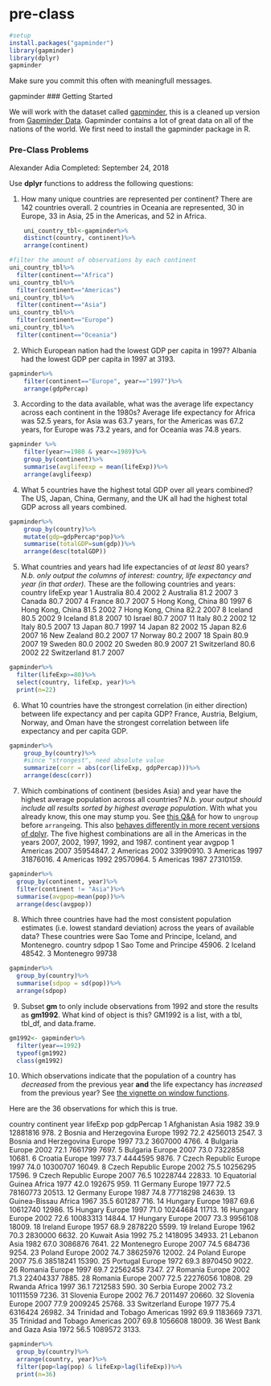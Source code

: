 # pre-class
```r
#setup
install.packages("gapminder")
library(gapminder)
library(dplyr)
gapminder
```
Make sure you commit this often with meaningfull messages. 

gapminder
### Getting Started


We will work with the dataset called [gapminder](https://github.com/jennybc/gapminder), this is a cleaned up version from [Gapminder Data](http://www.gapminder.org/data/). Gapminder contains a lot of great data on all of the nations of the world. We first need to install the gapminder package in R. 

### Pre-Class Problems

Alexander Adia
Completed: September 24, 2018

Use **dplyr** functions to address the following questions:

1. How many unique countries are represented per continent?
There are 142 countries overall. 2 countries in Oceania are represented, 30 in Europe, 33 in Asia, 25 in the Americas, and 52 in Africa.
```r
    uni_country_tbl<-gapminder%>%
    distinct(country, continent)%>%
    arrange(continent)

#filter the amount of observations by each continent 
uni_country_tbl%>%
  filter(continent=="Africa")
uni_country_tbl%>%
  filter(continent=="Americas")
uni_country_tbl%>%
  filter(continent=="Asia")
uni_country_tbl%>%
  filter(continent=="Europe")
uni_country_tbl%>%
  filter(continent=="Oceania")
```
  
2. Which European nation had the lowest GDP per capita in 1997? 
Albania had the lowest GDP per capita in 1997 at 3193.
```r
gapminder%>%
    filter(continent=="Europe", year=="1997")%>%
    arrange(gdpPercap)
```
3. According to the data available, what was the average life expectancy across each continent in the 1980s?
Average life expectancy for Africa was 52.5 years, for Asia was 63.7 years, for the Americas was 67.2 years, for Europe was 73.2 years, and for Oceania was 74.8 years.
```r
gapminder %>%
    filter(year>=1980 & year<=1989)%>%
    group_by(continent)%>%
    summarise(avglifeexp = mean(lifeExp))%>%
    arrange(avglifeexp)
```
4. What 5 countries have the highest total GDP over all years combined?
The US, Japan, China, Germany, and the UK all had the highest total GDP across all years combined.
```r
gapminder%>%
    group_by(country)%>%
    mutate(gdp=gdpPercap*pop)%>%
    summarise(totalGDP=sum(gdp))%>%
    arrange(desc(totalGDP))
```
5. What countries and years had life expectancies of _at least_ 80 years? _N.b. only output the columns of interest: country, life expectancy and year (in that order)._
These are the following countries and years:
country          lifeExp  year
   <fct>              <dbl> <int>
 1 Australia           80.4  2002
 2 Australia           81.2  2007
 3 Canada              80.7  2007
 4 France              80.7  2007
 5 Hong Kong, China    80    1997
 6 Hong Kong, China    81.5  2002
 7 Hong Kong, China    82.2  2007
 8 Iceland             80.5  2002
 9 Iceland             81.8  2007
10 Israel              80.7  2007
11 Italy               80.2  2002
12 Italy               80.5  2007
13 Japan               80.7  1997
14 Japan               82    2002
15 Japan               82.6  2007
16 New Zealand         80.2  2007
17 Norway              80.2  2007
18 Spain               80.9  2007
19 Sweden              80.0  2002
20 Sweden              80.9  2007
21 Switzerland         80.6  2002
22 Switzerland         81.7  2007
```r
gapminder%>%
  filter(lifeExp>=80)%>%
  select(country, lifeExp, year)%>%
  print(n=22)
```

6. What 10 countries have the strongest correlation (in either direction) between life expectancy and per capita GDP?
France, Austria, Belgium, Norway, and Oman have the strongest correlation between life expectancy and per capita GDP.

```r
gapminder%>%
    group_by(country)%>%
    #since "strongest", need absolute value
    summarize(corr = abs(cor(lifeExp, gdpPercap)))%>%
    arrange(desc(corr))
```
7. Which combinations of continent (besides Asia) and year have the highest average population across all countries? _N.b. your output should include all results sorted by highest average population_. With what you already know, this one may stump you. See [this Q&A](http://stackoverflow.com/q/27207963/654296) for how to `ungroup` before `arrange`ing. This also [behaves differently in more recent versions of dplyr](https://github.com/hadley/dplyr/releases/tag/v0.5.0).
The five highest combinations are all in the Americas in the years 2007, 2002, 1997, 1992, and 1987.
 continent  year    avgpop
   <fct>     <int>     <dbl>
 1 Americas   2007 35954847.
 2 Americas   2002 33990910.
 3 Americas   1997 31876016.
 4 Americas   1992 29570964.
 5 Americas   1987 27310159.
```r
gapminder%>%
  group_by(continent, year)%>%
  filter(continent != "Asia")%>%
  summarise(avgpop=mean(pop))%>%
  arrange(desc(avgpop))
```
8. Which three countries have had the most consistent population estimates (i.e. lowest standard deviation) across the years of available data? 
These countries were Sao Tome and Principe, Iceland, and Montenegro.
   country                 sdpop
   <fct>                   <dbl>
 1 Sao Tome and Principe  45906.
 2 Iceland                48542.
 3 Montenegro             99738
```r
gapminder%>%
  group_by(country)%>%
  summarise(sdpop = sd(pop))%>%
  arrange(sdpop)
```
9. Subset **gm** to only include observations from 1992 and store the results as **gm1992**. What kind of object is this?
GM1992 is a list, with a tbl, tbl_df, and data.frame.
```r
gm1992<- gapminder%>%
  filter(year==1992)
  typeof(gm1992)
  class(gm1992)
```
10. Which observations indicate that the population of a country has *decreased* from the previous year **and** the life expectancy has *increased* from the previous year? See [the vignette on window functions](https://cran.r-project.org/web/packages/dplyr/vignettes/window-functions.html).

Here are the 36 observations for which this is true.

 country                continent  year lifeExp      pop gdpPercap
   <fct>                  <fct>     <int>   <dbl>    <int>     <dbl>
 1 Afghanistan            Asia       1982    39.9 12881816      978.
 2 Bosnia and Herzegovina Europe     1992    72.2  4256013     2547.
 3 Bosnia and Herzegovina Europe     1997    73.2  3607000     4766.
 4 Bulgaria               Europe     2002    72.1  7661799     7697.
 5 Bulgaria               Europe     2007    73.0  7322858    10681.
 6 Croatia                Europe     1997    73.7  4444595     9876.
 7 Czech Republic         Europe     1997    74.0 10300707    16049.
 8 Czech Republic         Europe     2002    75.5 10256295    17596.
 9 Czech Republic         Europe     2007    76.5 10228744    22833.
10 Equatorial Guinea      Africa     1977    42.0   192675      959.
11 Germany                Europe     1977    72.5 78160773    20513.
12 Germany                Europe     1987    74.8 77718298    24639.
13 Guinea-Bissau          Africa     1967    35.5   601287      716.
14 Hungary                Europe     1987    69.6 10612740    12986.
15 Hungary                Europe     1997    71.0 10244684    11713.
16 Hungary                Europe     2002    72.6 10083313    14844.
17 Hungary                Europe     2007    73.3  9956108    18009.
18 Ireland                Europe     1957    68.9  2878220     5599.
19 Ireland                Europe     1962    70.3  2830000     6632.
20 Kuwait                 Asia       1992    75.2  1418095    34933.
21 Lebanon                Asia       1982    67.0  3086876     7641.
22 Montenegro             Europe     2007    74.5   684736     9254.
23 Poland                 Europe     2002    74.7 38625976    12002.
24 Poland                 Europe     2007    75.6 38518241    15390.
25 Portugal               Europe     1972    69.3  8970450     9022.
26 Romania                Europe     1997    69.7 22562458     7347.
27 Romania                Europe     2002    71.3 22404337     7885.
28 Romania                Europe     2007    72.5 22276056    10808.
29 Rwanda                 Africa     1997    36.1  7212583      590.
30 Serbia                 Europe     2002    73.2 10111559     7236.
31 Slovenia               Europe     2002    76.7  2011497    20660.
32 Slovenia               Europe     2007    77.9  2009245    25768.
33 Switzerland            Europe     1977    75.4  6316424    26982.
34 Trinidad and Tobago    Americas   1992    69.9  1183669     7371.
35 Trinidad and Tobago    Americas   2007    69.8  1056608    18009.
36 West Bank and Gaza     Asia       1972    56.5  1089572     3133.

```r
gapminder%>%
  group_by(country)%>%
  arrange(country, year)%>%
  filter(pop<lag(pop) & lifeExp>lag(lifeExp))%>%
  print(n=36)
```
  

